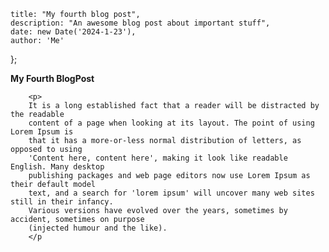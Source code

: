 	title: "My fourth blog post",
	description: "An awesome blog post about important stuff",
	date: new Date('2024-1-23'),
	author: 'Me'
};
 
**My Fourth BlogPost**
 
		<p>
    	It is a long established fact that a reader will be distracted by the readable
        content of a page when looking at its layout. The point of using Lorem Ipsum is
        that it has a more-or-less normal distribution of letters, as opposed to using
        'Content here, content here', making it look like readable English. Many desktop
        publishing packages and web page editors now use Lorem Ipsum as their default model
        text, and a search for 'lorem ipsum' will uncover many web sites still in their infancy.
        Various versions have evolved over the years, sometimes by accident, sometimes on purpose
        (injected humour and the like).
    	</p

>
